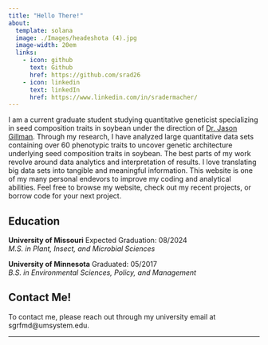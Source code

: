```yaml
---
title: "Hello There!"
about: 
  template: solana
  image: ./Images/headeshota (4).jpg
  image-width: 20em
  links: 
    - icon: github
      text: Github
      href: https://github.com/srad26
    - icon: linkedin
      text: linkedIn
      href: https://www.linkedin.com/in/sradermacher/
---
```


I am a current graduate student studying quantitative geneticist specializing in seed composition traits in soybean under the direction of [Dr. Jason Gillman](https://www.ars.usda.gov/people-locations/person/?person-id=43796). Through my research, I have analyzed large quantitative data sets containing over 60 phenotypic traits to uncover genetic architecture underlying seed composition traits in soybean. The best parts of my work revolve around data analytics and interpretation of results. I love translating big data sets into tangible and meaningful information. This website is one of my many personal endevors to improve my coding and analytical abilities. Feel free to browse my website, check out my recent projects, or borrow code for your next project.

## Education

**University of Missouri** [Expected Graduation: 08/2024]{.cvdate} <br> *M.S. in Plant, Insect, and Microbial Sciences*

**University of Minnesota** [Graduated: 05/2017]{.cvdate} <br> *B.S. in Environmental Sciences, Policy, and Management*

## Contact Me!

To contact me, please reach out through my university email at sgrfmd\@umsystem.edu.

------------------------------------------------------------------------

